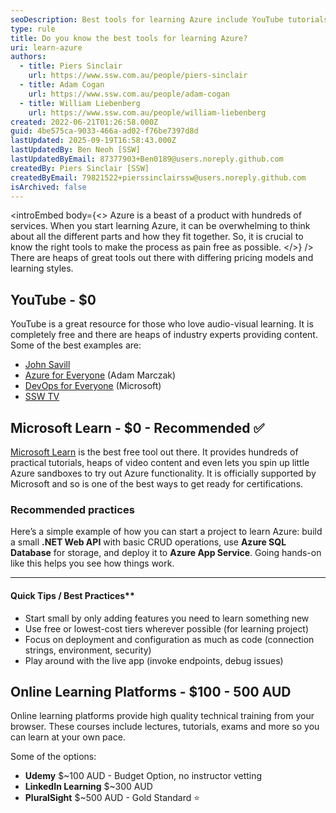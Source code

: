 ```yaml
---
seoDescription: Best tools for learning Azure include YouTube tutorials, Microsoft Learn, and online learning platforms like Udemy, LinkedIn Learning, and PluralSight.
type: rule
title: Do you know the best tools for learning Azure?
uri: learn-azure
authors:
  - title: Piers Sinclair
    url: https://www.ssw.com.au/people/piers-sinclair
  - title: Adam Cogan
    url: https://www.ssw.com.au/people/adam-cogan
  - title: William Liebenberg
    url: https://www.ssw.com.au/people/william-liebenberg
created: 2022-06-21T01:26:58.000Z
guid: 4be575ca-9033-466a-ad02-f76be7397d8d
lastUpdated: 2025-09-19T16:58:43.000Z
lastUpdatedBy: Ben Neoh [SSW]
lastUpdatedByEmail: 87377903+Ben0189@users.noreply.github.com
createdBy: Piers Sinclair [SSW]
createdByEmail: 79821522+pierssinclairssw@users.noreply.github.com
isArchived: false
---
```


<introEmbed
  body={<>
Azure is a beast of a product with hundreds of services. When you start learning Azure, it can be overwhelming to think about all the different parts and how they fit together. So, it is crucial to know the right tools to make the process as pain free as possible.
  </>}
/>
There are heaps of great tools out there with differing pricing models and learning styles.

## YouTube - $0

YouTube is a great resource for those who love audio-visual learning. It is completely free and there are heaps of industry experts providing content. Some of the best examples are:

* [John Savill](https://www.youtube.com/c/NTFAQGuy)
* [Azure for Everyone](https://www.youtube.com/c/Azure4Everyone) (Adam Marczak)
* [DevOps for Everyone](https://www.youtube.com/channel/UC-ikyViYMM69joIAv7dlMsA) (Microsoft)
* [SSW TV](https://www.youtube.com/channel/UCBFgwtV9lIIhvoNh0xoQ7Pg)

## Microsoft Learn - $0 - Recommended ✅

[Microsoft Learn](https://docs.microsoft.com/en-us/learn/?WT.mc_id=AZ-MVP-33518) is the best free tool out there. It provides hundreds of practical tutorials, heaps of video content and even lets you spin up little Azure sandboxes to try out Azure functionality. It is officially supported by Microsoft and so is one of the best ways to get ready for certifications.

### Recommended practices

Here’s a simple example of how you can start a project to learn Azure: build a small **.NET Web API** with basic CRUD operations, use **Azure SQL Database** for storage, and deploy it to **Azure App Service**. Going hands-on like this helps you see how things work.

---

#### Quick Tips / Best Practices**

* Start small by only adding features you need to learn something new
* Use free or lowest-cost tiers wherever possible (for learning project)
* Focus on deployment and configuration as much as code (connection strings, environment, security)
* Play around with the live app (invoke endpoints, debug issues)

## Online Learning Platforms - $100 - 500 AUD

Online learning platforms provide high quality technical training from your browser. These courses include lectures, tutorials, exams and more so you can learn at your own pace.

Some of the options:

* **Udemy** $~100 AUD - Budget Option, no instructor vetting
* **LinkedIn Learning** $~300 AUD
* **PluralSight** $~500 AUD - Gold Standard ⭐
